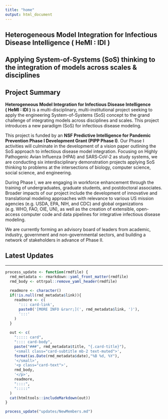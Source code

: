 ```yaml
---
title: "home"
output: html_document
---
```


</div> <!-- container-fluid main-container -->

<!-- BANNER --> 

<div class="jumbotron homepagebanner jumbotron-fluid">
<div class="container">

## **Heterogeneous Model Integration for Infectious Disease Intelligence (&nbsp;HeMI&nbsp;:&nbsp;IDI&nbsp;)** {.lead}

## Applying System-of-Systems (SoS) thinking to the integration of models across scales & disciplines {.lead .tagline}

<!-- <a class="btn btn-primary btn-sm" href="#news" role="button">News & Updates</a> -->

</div> <!--end container-->
</div> <!--end jumbotron-->

<!-- MAIN CONTENT --> 
<div class="container-fluid main-container">
<div class="row">

<!-- SUMMARY (LEFT COLUMN) --> 
<div class="col-sm-8">

## Project Summary

**Heterogeneous Model Integration for Infectious Disease Intelligence (&nbsp;HeMI&nbsp;:&nbsp;IDI&nbsp;)**
is a multi-disciplinary, multi-institutional project seeking to apply the engineering System-of-Systems (SoS) concept to the grand challenge of integrating models across disciplines and scales. This project introduces a new paradigm (SoS) for infectious disease modeling. 

This project is funded by an **NSF Predictive Intelligence for Pandemic Prevention Phase I Development Grant (PIPP Phase I)**. Our Phase I activities will culminate in the development of a vision paper outlining the SoS approach to infectious disease model integration. Focusing on Highly Pathogenic Avian Influenza (HPAI) and SARS&#8209;CoV&#8209;2 as study systems, we are conducting six interdisciplinary demonstration projects applying SoS thinking to problems at the intersections of biology, computer science, social science, and engineering.

During Phase I, we are engaging in workforce enhancement through the training of undergraduates, graduate students, and postdoctoral associates. Broader impacts of our project include the development of innovative and translational modeling approaches with relevance to various US mission agencies (e.g. USDA, EPA, NIH, and CDC) and global organizations (e.g. WHO, FAO, OIE, UN), as well as the creation of extensible, open-access computer code and data pipelines for integrative infectious disease modeling.

We are currently forming an advisory board of leaders from academic, industry, government and non-governmental sectors, and building a network of stakeholders in advance of Phase II.

</div> <!--end SUMMARY (LEFT COLUMN) --> 

<div class="col-sm-4"> <!--LATEST UPDATES (RIGHT COLUMN)-->

::: card-header 
## Latest Updates 
:::

<hr>

<!--NEWS ITEMS-->
```r
process_update <- function(rmdfile) {
  rmd_metadata <- rmarkdown::yaml_front_matter(rmdfile)
  rmd_body <- ottrpal::remove_yaml_header(rmdfile)
  
  readmore <- character()
  if(!is.null(rmd_metadata$link)){
    readmore <- c(
      '::: card-link',
      paste0('[MORE INFO &rarr;](', rmd_metadata$link, ')'),
      ':::'
    )
  }
  
  out <- c(
    "::::: card",
    ":::: card-body",
    paste("###", rmd_metadata$title, "{.card-title}"),
    '<small class="card-subtitle mb-2 text-muted">',
    format(as.Date(rmd_metadata$date),"%B %d, %Y"),
    '</small>',
    '<p class="card-text">',
    rmd_body,
    '</p>',
    readmore,
    "::::",
    ":::::"
  )
  cat(htmltools::includeMarkdown(out))
}
```

<!--to get the text from the rmarkdown displayed in html-->
```r

process_update("updates/NewMembers.md")

```

</div> <!-- end LATEST UPDATES (RIGHT COLUMN)-->




<!--- to remove the border of the box while creating the block--->
<style>
    pre {
        border: 0;
    }
</style>
